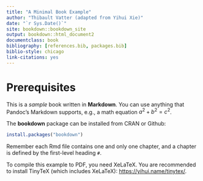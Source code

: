 ```yaml
--- 
title: "A Minimal Book Example"
author: "Thibault Vatter (adapted from Yihui Xie)"
date: "`r Sys.Date()`"
site: bookdown::bookdown_site
output: bookdown::html_document2
documentclass: book
bibliography: [references.bib, packages.bib]
biblio-style: chicago
link-citations: yes
---
```


# Prerequisites

This is a _sample_ book written in **Markdown**. You can use anything that Pandoc's Markdown supports, e.g., a math equation $a^2 + b^2 = c^2$.

The **bookdown** package can be installed from CRAN or Github:

```r
install.packages("bookdown")
```

Remember each Rmd file contains one and only one chapter, and a chapter is defined by the first-level heading `#`.

To compile this example to PDF, you need XeLaTeX. You are recommended to install TinyTeX (which includes XeLaTeX): <https://yihui.name/tinytex/>.
